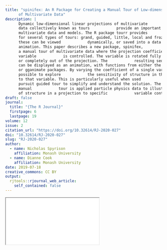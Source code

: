 ```yaml
---
title: "spinifex: An R Package for Creating a Manual Tour of Low-dimensional Projections
      of Multivariate Data"
description: |
      Dynamic low-dimensional linear projections of multivariate
      data collectively known as tours            provide an important tool for exploring
      multivariate data and models. The R package tourr provides            functions
      for several types of tours: grand, guided, little, local and frozen. Each of
      these can be viewed            dynamically, or saved into a data object for
      animation. This paper describes a new package, spinifex,            which provides
      a manual tour of multivariate data where the projection coefficient of a single
      variable            is controlled. The variable is rotated fully into the projection,
      or completely out of the projection. The            resulting sequence of projections
      can be displayed as an animation, with functions from either the            plotly
      or gganimate packages. By varying the coefficient of a single variable, it is
      possible to explore            the sensitivity of structure in the projection
      to that variable. This is particularly useful when used            with a projection
      pursuit guided tour to simplify and understand the solution. The use of the
      manual            tour is applied particle physics data to illustrate the sensitivity
      of structure in a projection to specific            variable contributions.
draft: false
journal:
  title: "{The R Journal}"
  firstpage: 6
  lastpage: 19
volume: 12
issue: 2
citation_url: "https://doi.org/10.32614/RJ-2020-027"
doi: "10.32614/RJ-2020-027"
slug: "RJ-2020-027"
author:
  - name: Nicholas Spyrison
    affiliation: Monash University
  - name: Dianne Cook
    affiliation: Monash University
date: 2019-07-18
creative_commons: CC BY
output:
  rjtools::rjournal_web_article:
    self_contained: false
---
```


<object data="RJ-2020-027.pdf" type="application/pdf" style="height:955px">
    <iframe src="RJ-2020-027.pdf"></iframe>
</object>

